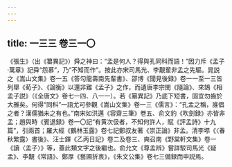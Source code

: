 ```yaml
---
---
---
```

title: 一三三 卷三一〇
---




《張生》（出《纂異記》）舜之神曰：“孟是何人？得與孔同科而語！”因力斥《孟子·萬章》記舜“怨慕”，乃“不知而作”。按此亦宋司馬光、李覯輩非孟之先驅。晁説之《嵩山文集》卷一五《答勾龍壽南先輩書》、邵博《聞見後録》卷一一至一三皆列舉《荀子》、《論衡》以還非難《孟子》之作，而遺唐李宗閔《隨論》、來鵠《相孟子説》（《全唐文》卷七一四、八一一）。若《纂異記》乃底下短書，固宜勿齒於大雅矣。何得“同科”一語尤可參觀《嵩山文集》卷一三《儒言》：“孔孟之稱，誰倡之者？漢儒猶未之有也。”南宋如洪邁《容齋三筆》卷五、俞文豹《吹劍録》亦皆非孟；趙與時《賓退録》卷一〇記“有黄次伋者，不知何許人，賦《評孟詩》十九篇”，引兩首；羅大經《鶴林玉露》卷七記鄭叔友著《崇正論》非孟。清李塨《〈春秋繁露〉書後》、汪士鐸《乙丙日記》卷二及卷三、奭召南《野棠軒文集》卷一《讀〈孟子〉》等，蓋此類文字之後繼也。俞允文《尊孟辨》嘗詳駁司馬光《疑孟》、李覯《常語》、鄭厚《藝圃折衷》，《朱文公集》卷七三備録而申説焉。
